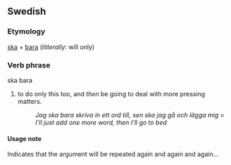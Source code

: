 ==Swedish==
===Etymology===
[[ska]] + [[bara]] (''litterally'': will only)
===Verb phrase===
;ska bara
#to do only this too, and ''then'' be going to deal with more pressing matters. 
#:''Jag ska bara skriva in ett ord till, sen ska jag gå och lägga mig'' = ''I'll just add one more word, then I'll go to bed''
====Usage note====
Indicates that the argument will be repeated again and again and again...